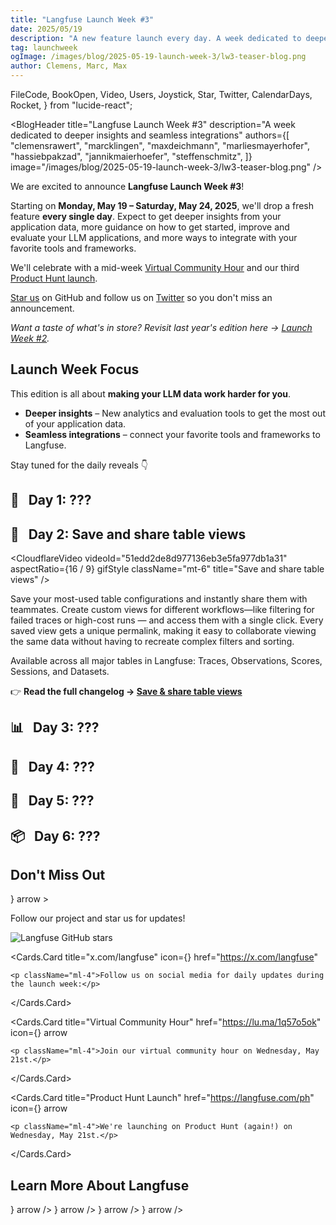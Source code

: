 ```yaml
---
title: "Langfuse Launch Week #3"
date: 2025/05/19
description: "A new feature launch every day. A week dedicated to deeper insights and seamless integrations."
tag: launchweek
ogImage: /images/blog/2025-05-19-launch-week-3/lw3-teaser-blog.png
author: Clemens, Marc, Max
---
```


  FileCode,
  BookOpen,
  Video,
  Users,
  Joystick,
  Star,
  Twitter,
  CalendarDays,
  Rocket,
} from "lucide-react";

<BlogHeader
  title="Langfuse Launch Week #3"
  description="A week dedicated to deeper insights and seamless integrations"
  authors={[
    "clemensrawert",
    "marcklingen",
    "maxdeichmann",
    "marliesmayerhofer",
    "hassiebpakzad",
    "jannikmaierhoefer",
    "steffenschmitz",
  ]}
  image="/images/blog/2025-05-19-launch-week-3/lw3-teaser-blog.png"
/>

We are excited to announce **Langfuse Launch Week #3**!

Starting on **Monday, May 19&nbsp;–&nbsp;Saturday, May&nbsp;24, 2025**, we'll drop a fresh feature **every single day**. Expect to get deeper insights from your application data, more guidance on how to get started, improve and evaluate your LLM applications, and more ways to integrate with your favorite tools and frameworks.

We'll celebrate with a mid-week [Virtual Community Hour](https://lu.ma/1q57o5ok) and our third [Product Hunt launch](/ph).

[Star us](https://github.com/langfuse/langfuse/) on GitHub and follow us on [Twitter](https://x.com/langfuse) so you don't miss an announcement.

_Want a taste of what's in store? Revisit last year's edition here → [Launch Week&nbsp;#2](/blog/2024-11-17-launch-week-2)._

## Launch Week Focus

This edition is all about **making your LLM data work harder for you**.

- **Deeper insights** – New analytics and evaluation tools to get the most out of your application data.
- **Seamless integrations** – connect your favorite tools and frameworks to Langfuse.

Stay tuned for the daily reveals 👇

<Steps>

## 🔎&nbsp;&nbsp;&nbsp;Day&nbsp;1: ???

## 📌&nbsp;&nbsp;&nbsp;Day&nbsp;2: Save and share table views

<CloudflareVideo
  videoId="51edd2de8d977136eb3e5fa977db1a31"
  aspectRatio={16 / 9}
  gifStyle
  className="mt-6"
  title="Save and share table views"
/>

Save your most-used table configurations and instantly share them with teammates. Create custom views for different workflows—like filtering for failed traces or high-cost runs — and access them with a single click. Every saved view gets a unique permalink, making it easy to collaborate viewing the same data without having to recreate complex filters and sorting.

Available across all major tables in Langfuse: Traces, Observations, Scores, Sessions, and Datasets.

👉 **Read the full changelog → [Save & share table views](/changelog/2025-05-19-save-table-views)**

## 📊&nbsp;&nbsp;&nbsp;Day&nbsp;3: ???

## 🏅&nbsp;&nbsp;&nbsp;Day&nbsp;4: ???

## 🔭&nbsp;&nbsp;&nbsp;Day&nbsp;5: ???

## 📦&nbsp;&nbsp;&nbsp;Day&nbsp;6: ???

</Steps>

## Don't Miss Out

<Cards num={2} className="gap-6">
  <Cards.Card
    title="Star on GitHub"
    href="https://github.com/langfuse/langfuse"
    icon={<Star className="w-6 h-6" />}
    arrow
  >
    <p className="ml-4">Follow our project and star us for updates!</p>
      <img
    alt="Langfuse GitHub stars"
    src="https://img.shields.io/github/stars/langfuse/langfuse?label=langfuse&style=social"
    className="mt-4 w-32 ml-4"
    />
  </Cards.Card>
 
  <Cards.Card
    title="x.com/langfuse"
    icon={<Twitter className="w-6 h-6" />}
    href="https://x.com/langfuse"
  >
    <p className="ml-4">Follow us on social media for daily updates during the launch week:</p>
  </Cards.Card>
  
  <Cards.Card
    title="Virtual Community Hour"
    href="https://lu.ma/1q57o5ok"
    icon={<CalendarDays className="w-6 h-6" />}
    arrow
  >
    <p className="ml-4">Join our virtual community hour on Wednesday, May 21st.</p>
  </Cards.Card>
  
  <Cards.Card
    title="Product Hunt Launch"
    href="https://langfuse.com/ph"
    icon={<Rocket className="w-6 h-6" />}
    arrow
  >
    <p className="ml-4">We're launching on Product Hunt (again!) on Wednesday, May 21st.</p>
  </Cards.Card>
</Cards>

## Learn More About Langfuse

<Cards num={2} className="gap-6">
  <Cards.Card
    title="Docs"
    href="/docs"
    icon={<BookOpen className="w-6 h-6" />}
    arrow
  />
  <Cards.Card
    title="Quickstart"
    href="/docs/get-started"
    icon={<FileCode className="w-6 h-6" />}
    arrow
  />
  <Cards.Card
    title="Interactive Demo"
    href="/docs/demo"
    icon={<Joystick className="w-6 h-6" />}
    arrow
  />
  <Cards.Card
    title="About Us"
    href="/about"
    icon={<Users className="w-6 h-6" />}
    arrow
  />
</Cards>
